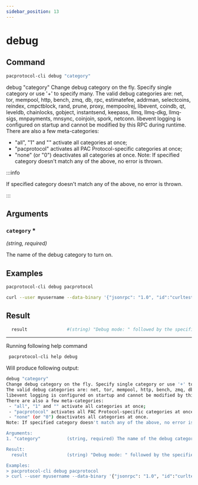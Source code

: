 ```yaml
---
sidebar_position: 13
---
```


# debug
## Command

```bash
pacprotocol-cli debug "category"
```

debug "category"
Change debug category on the fly. Specify single category or use '+' to specify many.
The valid debug categories are: net, tor, mempool, http, bench, zmq, db, rpc, estimatefee, addrman, selectcoins, reindex, cmpctblock, rand, prune, proxy, mempoolrej, libevent, coindb, qt, leveldb, chainlocks, gobject, instantsend, keepass, llmq, llmq-dkg, llmq-sigs, mnpayments, mnsync, coinjoin, spork, netconn.
libevent logging is configured on startup and cannot be modified by this RPC during runtime.
There are also a few meta-categories:
 - "all", "1" and "" activate all categories at once;
 - "pacprotocol" activates all PAC Protocol-specific categories at once;
 - "none" (or "0") deactivates all categories at once.
Note: If specified category doesn't match any of the above, no error is thrown.



:::info

 If specified category doesn't match any of the above, no error is thrown.



:::

## Arguments

### `category` <span class='asterisk'>*</span>
*(string, required)*

The name of the debug category to turn on.


## Examples
```bash
pacprotocol-cli debug pacprotocol
```

```bash
curl --user myusername --data-binary '{"jsonrpc": "1.0", "id":"curltest", "method": "debug", "params": [pacprotocol+net] }' -H 'content-type: text/plain;' http://127.0.0.1:1111/
```
## Result
```bash
  result               #(string) "Debug mode: " followed by the specified category.
```


___

Running following help command
```bash
 pacprotocol-cli help debug
```
Will produce following output:


```bash
debug "category"
Change debug category on the fly. Specify single category or use '+' to specify many.
The valid debug categories are: net, tor, mempool, http, bench, zmq, db, rpc, estimatefee, addrman, selectcoins, reindex, cmpctblock, rand, prune, proxy, mempoolrej, libevent, coindb, qt, leveldb, chainlocks, gobject, instantsend, keepass, llmq, llmq-dkg, llmq-sigs, mnpayments, mnsync, coinjoin, spork, netconn.
libevent logging is configured on startup and cannot be modified by this RPC during runtime.
There are also a few meta-categories:
 - "all", "1" and "" activate all categories at once;
 - "pacprotocol" activates all PAC Protocol-specific categories at once;
 - "none" (or "0") deactivates all categories at once.
Note: If specified category doesn't match any of the above, no error is thrown.

Arguments:
1. "category"          (string, required) The name of the debug category to turn on.

Result:
  result               (string) "Debug mode: " followed by the specified category.

Examples:
> pacprotocol-cli debug pacprotocol
> curl --user myusername --data-binary '{"jsonrpc": "1.0", "id":"curltest", "method": "debug", "params": [pacprotocol+net] }' -H 'content-type: text/plain;' http://127.0.0.1:1111/

```

